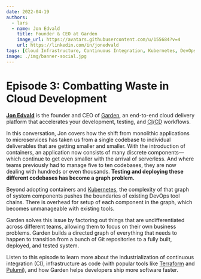 ```yaml
---
date: 2022-04-19
authors:
  - lars
  - name: Jon Edvald
    title: Founder & CEO at Garden
    image_url: https://avatars.githubusercontent.com/u/155684?v=4
    url: https://linkedin.com/in/jonedvald
tags: [Cloud Infrastructure, Continuous Integration, Kubernetes, DevOps]
image: ./img/banner-social.jpg
---
```


# Episode 3: Combatting Waste in Cloud Development

[**Jon Edvald**](https://linkedin.com/in/jonedvald) is the founder and CEO of [Garden](https://garden.io), an end-to-end cloud delivery platform that accelerates your development, testing, and <abbr title="continuous integration">CI</abbr>/<abbr title="continuous delivery/deployment">CD</abbr> workflows.

In this conversation, Jon covers how the shift from monolithic applications to microservices has taken us from a single codebase to individual deliverables that are getting smaller and smaller. With the introduction of containers, an application now consists of many discrete components—which continue to get even smaller with the arrival of serverless. And where teams previously had to manage five to ten codebases, they are now dealing with hundreds or even thousands. **Testing and deploying these different codebases has become a graph problem.**

Beyond adopting containers and [Kubernetes](https://kubernetes.io), the complexity of that graph of system components pushes the boundaries of existing DevOps tool chains. There is overhead for setup of each component in the graph, which becomes unmanageable with existing tools.

Garden solves this issue by factoring out things that are undifferentiated across different teams, allowing them to focus on their own business problems. Garden builds a directed graph of everything that needs to happen to transition from a bunch of Git repositories to a fully built, deployed, and tested system.

Listen to this episode to learn more about the industrialization of continuous integration (CI), infrastructure as code (with popular tools like [Terraform](https://terraform.io) and [Pulumi](https://pulumi.com)), and how Garden helps developers ship more software faster.

<YoutubeEmbed id="mPnEarhCl1E" title="Episode 3: Combatting Waste in Cloud Development" />
